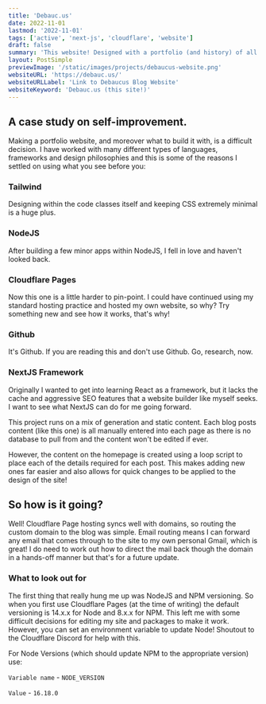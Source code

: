 ```yaml
---
title: 'Debauc.us'
date: 2022-11-01
lastmod: '2022-11-01'
tags: ['active', 'next-js', 'cloudflare', 'website']
draft: false
summary: 'This website! Designed with a portfolio (and history) of all my previous projects.'
layout: PostSimple
previewImage: '/static/images/projects/debaucus-website.png'
websiteURL: 'https://debauc.us/'
websiteURLLabel: 'Link to Debaucus Blog Website'
websiteKeyword: 'Debauc.us (this site!)'
---
```


## A case study on self-improvement.

Making a portfolio website, and moreover what to build it with, is a difficult decision. I have worked with many different types of languages, frameworks and design philosophies and this is some of the reasons I settled on using what you see before you:

### Tailwind

Designing within the code classes itself and keeping CSS extremely minimal is a huge plus.

### NodeJS

After building a few minor apps within NodeJS, I fell in love and haven't looked back.

### Cloudflare Pages

Now this one is a little harder to pin-point. I could have continued using my standard hosting practice and hosted my own website, so why? Try something new and see how it works, that's why!

### Github

It's Github. If you are reading this and don't use Github. Go, research, now.

### NextJS Framework

Originally I wanted to get into learning React as a framework, but it lacks the cache and aggressive SEO features that a website builder like myself seeks. I want to see what NextJS can do for me going forward.

This project runs on a mix of generation and static content. Each blog posts content (like this one) is all manually entered into each page as there is no database to pull from and the content won't be edited if ever.

However, the content on the homepage is created using a loop script to place each of the details required for each post. This makes adding new ones far easier and also allows for quick changes to be applied to the design of the site!

## So how is it going?

Well! Cloudflare Page hosting syncs well with domains, so routing the custom domain to the blog was simple. Email routing means I can forward any email that comes through to the site to my own personal Gmail, which is great! I do need to work out how to direct the mail back though the domain in a hands-off manner but that's for a future update.

### What to look out for

The first thing that really hung me up was NodeJS and NPM versioning. So when you first use Cloudflare Pages (at the time of writing) the default versioning is 14.x.x for Node and 8.x.x for NPM. This left me with some difficult decisions for editing my site and packages to make it work. However, you can set an environment variable to update Node! Shoutout to the Cloudflare Discord for help with this.

For Node Versions (which should update NPM to the appropriate version) use:

`Variable name` - `NODE_VERSION`

`Value` - `16.18.0`
